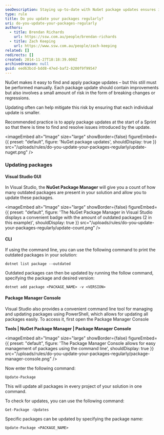 ```yaml
---
seoDescription: Staying up-to-date with NuGet package updates ensures improved stability and reduced risk of breaking changes or regressions.
type: rule
title: Do you update your packages regularly?
uri: do-you-update-your-packages-regularly
authors:
  - title: Brendan Richards
    url: https://ssw.com.au/people/brendan-richards
  - title: Zach Keeping
    url: https://www.ssw.com.au/people/zach-keeping
related: []
redirects: []
created: 2014-11-27T18:18:39.000Z
archivedreason: null
guid: eed63bcd-bdd8-47ed-baf2-8200f9f99547
---
```


NuGet makes it easy to find and apply package updates – but this still must be performed manually.
Each package update should contain improvements but also involves a small amount of risk in the form of breaking changes or regressions.

Updating often can help mitigate this risk by ensuring that each individual update is smaller.

Recommended practice is to apply package updates at the start of a Sprint so that there is time to find and resolve issues introduced by the update.


<imageEmbed
  alt="Image"
  size="large"
  showBorder={false}
  figureEmbed={{
    preset: "default",
    figure: 'NuGet package updates',
    shouldDisplay: true
  }}
  src="/uploads/rules/do-you-update-your-packages-regularly/update-nuget.png"
/>

### Updating packages

#### Visual Studio GUI

In Visual Studio, the **NuGet Package Manager** will give you a count of how many outdated packages are present in your solution and allow you to update these packages.


<imageEmbed
  alt="Image"
  size="large"
  showBorder={false}
  figureEmbed={{
    preset: "default",
    figure: 'The NuGet Package Manager in Visual Studio displays a convenient badge with the amount of outdated packages (2 in this example)',
    shouldDisplay: true
  }}
  src="/uploads/rules/do-you-update-your-packages-regularly/update-count.png"
/>

#### CLI

If using the command line, you can use the following command to print the outdated packages in your solution:

```shell
dotnet list package --outdated
```

Outdated packages can then be updated by running the follow command, specifying the package and desired version:

```shell
dotnet add package <PACKAGE_NAME> -v <VERSION>
```

#### Package Manager Console

Visual Studio also provides a convenient command line tool for managing and updating packages using PowerShell, which allows for updating all packages easily. To access it, first open the Package Manager Console

**Tools | NuGet Package Manager | Package Manager Console**


<imageEmbed
  alt="Image"
  size="large"
  showBorder={false}
  figureEmbed={{
    preset: "default",
    figure: 'The Package Manager Console allows for easy management of packages using the command line',
    shouldDisplay: true
  }}
  src="/uploads/rules/do-you-update-your-packages-regularly/package-manager-console.png"
/>

Now enter the following command:

```shell
Update-Package
```

This will update all packages in every project of your solution in one command.

To check for updates, you can use the following command:

```shell
Get-Package -Updates
```

Specific packages can be updated by specifying the package name:

```shell
Update-Package <PACKAGE_NAME>
```